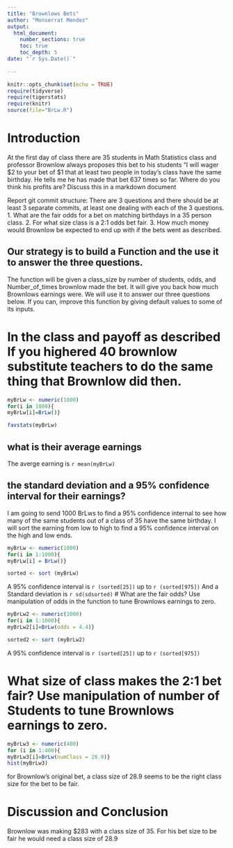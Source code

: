 ```yaml
---
title: "Brownlows Bets"
author: "Monserrat Mendez"
output: 
  html_document:
    number_sections: true
    toc: true
    toc_depth: 5
date: "`r Sys.Date()`"    
    
---
```

```r
knitr::opts_chunk$set(echo = TRUE)
require(tidyverse)
require(tigerstats)
require(knitr)
source(file="BrLw.R")
```


<!-- We recommend you use git branches -- create a separate branch for each major section i.e. Introduction, Methods, Results, Inferential Results, and Discussion and Conclusions - leave the YAML block untouched until the final merge where you put in your own name !-->

# Introduction

<!--In this section you explain what you are trying to show.  Where did the data come from?  What is the research or other question you are trying to answer?!-->

 At the first day of class there are 35 students in Math Statistics class and professor Brownlow always proposes this bet to his students "I will wager $2 to your bet of $1 that at least two people in today's class have  the same birthday.  He tells me he has made that bet 637 times so far. Where do you think his profits are? Discuss this in a markdown document
 
Report git commit structure:
There are 3 questions and there should be at least 3 separate commits, at least one dealing with each of the 3 questions.
1. What are the fair odds for a bet on matching birthdays in a 35 person class.
2. For what size class is a 2:1 odds bet fair.
3. How much money would Brownlow be expected to end up with if the bets went as described.

## Our strategy is to build a Function and the use it to answer the three questions. 

The function will be given a class_size by number of students, odds, and Number_of_times brownlow made the bet.  It will give you back how much Brownlows earnings were. We will use it to answer our three questions below. If you can, improve this function by giving default values to some of its inputs. 

# In the class and payoff as described  If you highered 40 brownlow substitute teachers to do the same thing that Brownlow did then.

```r
myBrLw <- numeric(1000)
for(i in 1000){
myBrLw[i]=BrLw()}
```

```r
favstats(myBrLw)
```


## what is their average earnings


The averge earning is `r mean(myBrLw)`


## the standard deviation and a 95% confidence interval for their earnings?
I am going to send 1000 BrLws to find a 95% confidence internal to see how many of the same students out of a class of 35 have the same birthday. I will sort the earning from low to high to find a 95% confidence interval on the high and low ends. 
<!--Explain and display your method of coming up with a 95% confidence interval of  professor Brownlows winnings (or losings)-->

```r
myBrLw <- numeric(1000)
for(i in 1:1000){
myBrLw[i] = BrLw()}
```


```r
sorted <- sort (myBrLw)
```
A 95% confidence interval is `r (sorted[25])` up to `r (sorted[975])` And a Standard deviation is `r sd(sdsorted)`
# What are the fair odds? Use manipulation of odds in the function to tune Brownlows earnings to zero. 


<!--Decide on your methods:  In this section explain the approach you will take to attack the issue --- how will you decide on a likely estimate of professor Brownlow's earnings or losses after 637 bets. Also explain how you construct a 95% confidence interval about your estimate of his winnings !-->

```r
myBrLw2 <- numeric(1000)
for(i in 1:1000){
myBrLw2[i]=BrLw(odds = 4.4)}
```

```r
sorted2 <- sort (myBrLw2)
```


A 95% confidence interval is `r (sorted[25])` up to `r (sorted[975])`

# What size of class makes the 2:1 bet fair?  Use manipulation of number of Students to tune Brownlows earnings to zero.

<!--Explain and display the results of your method of coming up with the estimate of professor Brownlows betting profits!-->

```r
myBrLw3 <- numeric(400)
for (i in 1:400){
myBrLw3[i]=BrLw(numClass = 28.9)}
hist(myBrLw3)
```

for Brownlow's original bet, a class size of 28.9 seems to be the right class size for the bet to be fair. 

# Discussion and Conclusion

<!--Discussion and conclusion here.  If professor Brownlow is consistantly making or losing money how could he change his payout so that his profits center on zero?  Also discuss what size his class should be in order to have his current scheme balance at zero profit.!-->

Brownlow was making $283 with a class size of 35. For his bet size to be fair he would need a class size of 28.9 

